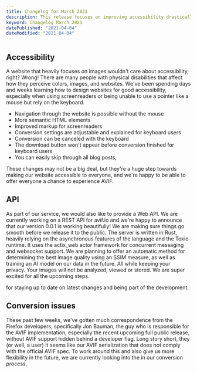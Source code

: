 ```yaml
---
title: Changelog for March 2021
description: This release focuses on improving accessibility drastically.
keyword: Changelog March 2021
datePublished: "2021-04-04"
dateModified: "2021-04-04"
---
```


## Accessibility

A website that heavily focuses on images wouldn't care about accessibility, right? Wrong! There are many people with physical disabilities that affect how they perceive colors, images, and websites. We've been spending days and weeks learning how to design websites for good accessibility, especially when using screenreaders or being unable to use a pointer like a mouse but rely on the keyboard.

- Navigation through the website is possible without the mouse
- More semantic HTML elements
- Improved markup for screenreaders
- Conversion settings are adjustable and explained for keyboard users
- Conversion can be canceled with the keyboard
- The download button won't appear before conversion finished for keyboard users
- You can easily skip through all blog posts,

These changes may not be a big deal, but they're a huge step towards making our website accessible to everyone, and we're happy to be able to offer everyone a chance to experience AVIF.

## API

As part of our service, we would also like to provide a Web API. We are currently working on a REST API for avif.io and we're happy to announce that our version 0.0.1 is working beautifully! We are making sure things go smooth before we release it to the public. The server is written in Rust, heavily relying on the asynchronous features of the language and the Tokio runtime. It uses the actix_web actor framework for concurrent messaging and websocket support. We are planning to offer an automatic method for determining the best image quality using an SSIM measure, as well as training an AI model on our data in the future. All while keeping your privacy. Your images will not be analyzed, viewed or stored. We are super excited for all the upcoming steps.

<Link text="Join our Discord" href="discord.com/invite/6w42YpF5hm" />
for staying up to date on latest changes and being part of the development.

## Conversion issues

These past few weeks, we've gotten much correspondence from the Firefox developers, specifically Jon Bauman, the guy who is responsible for the AVIF implementation, especially the recent upcoming full public release, without AVIF support hidden behind a developer flag. Long story short, they (or well, a user) <Link
 text="experienced a few bugs when it comes to our converter."
 href="bugzilla.mozilla.org/show_bug.cgi?id=1700723"
 ext
/> It seems like our AVIF serialization <Link
 text="is running with a third party dependency"
 href="github.com/mozilla/mp4parse-rust/issues/236"
 ext
/> that does not comply with the official AVIF spec. To work around this and also give us more flexibility in the future, we are currently looking into the <Link text="inclusion of libheif" href="github.com/strukturag/libheif" /> in our conversion process.

